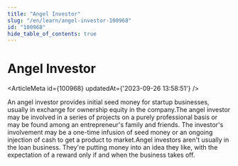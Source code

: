 ```yaml
---
title: "Angel Investor"
slug: "/en/learn/angel-investor-100968"
id: "100968"
hide_table_of_contents: true
---
```



# Angel Investor

<ArticleMeta id={100968} updatedAt={'2023-09-26 13:58:51'} />
<div className='border-solid border-b border-t-0 my-4 border-[var(--ifm-color-gray-300)]' />

An angel investor provides initial seed money for startup businesses, usually in exchange for ownership equity in the company.The angel investor may be involved in a series of projects on a purely professional basis or may be found among an entrepreneur's family and friends. The investor's involvement may be a one-time infusion of seed money or an ongoing injection of cash to get a product to market.Angel investors aren't usually in the loan business. They're putting money into an idea they like, with the expectation of a reward only if and when the business takes off.
